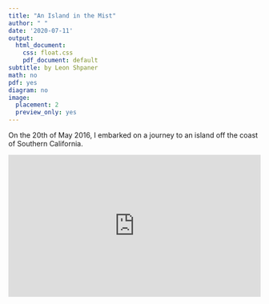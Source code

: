 ```yaml
---
title: "An Island in the Mist"
author: " "
date: '2020-07-11'
output:
  html_document: 
    css: float.css
    pdf_document: default
subtitle: by Leon Shpaner
math: no
pdf: yes
diagram: no
image:
  placement: 2
  preview_only: yes
---
```


On the 20th of May 2016, I embarked on a journey to an island off the coast of Southern California. 

<style>.embed-container { position: relative; padding-bottom: 56.25%; height: 0; overflow: hidden; max-width: 100%; } .embed-container iframe, .embed-container object, .embed-container embed { position: absolute; top: 0; left: 0; width: 100%; height: 100%; }</style><div class='embed-container'><iframe src='https://www.youtube.com/embed/uF97b-YwfUA' frameborder='0' allowfullscreen></iframe></div>


